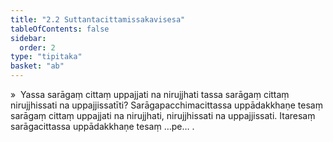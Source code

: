 ```yaml
---
title: "2.2 Suttantacittamissakavisesa"
tableOfContents: false
sidebar:
  order: 2
type: "tipitaka"
basket: "ab"
---
```



<DynamicBreadcrumb />

<Division number="114">

<Paragraph number="556">
»  Yassa sarāgaṃ cittaṃ uppajjati na nirujjhati tassa sarāgaṃ cittaṃ nirujjhissati na uppajjissatīti?
</Paragraph>

<Paragraph number="557">
Sarāgapacchimacittassa uppādakkhaṇe tesaṃ sarāgaṃ cittaṃ uppajjati na nirujjhati, nirujjhissati na uppajjissati. Itaresaṃ sarāgacittassa uppādakkhaṇe tesaṃ …pe… .
</Paragraph>
</Division>